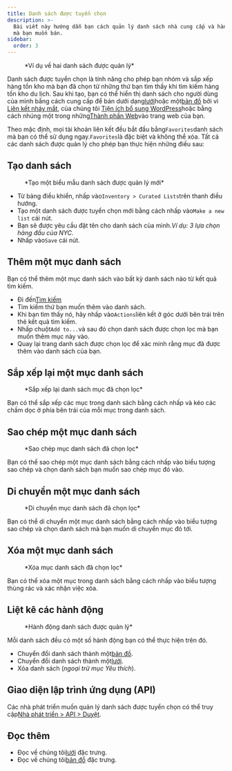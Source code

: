 ```yaml
---
title: Danh sách được tuyển chọn
description: >-
  Bài viết này hướng dẫn bạn cách quản lý danh sách nhà cung cấp và hàng tồn kho
  mà bạn muốn bán.
sidebar:
  order: 3
---
```


<figure>
  <CloudinaryImage width="700" height="225" resize="scale" quality="best" alt="Danh sách được tuyển chọn" src="academy/curated-lists" errorImage="noimage_opaque_nyrtl0.png" />

  <figcaption>*Ví dụ về hai danh sách được quản lý*</figcaption>
</figure>


Danh sách được tuyển chọn là tính năng cho phép bạn nhóm và sắp xếp hàng tồn kho mà bạn đã chọn từ những thứ bạn tìm thấy khi tìm kiếm hàng tồn kho du lịch.
Sau khi tạo, bạn có thể hiển thị danh sách cho người dùng của mình bằng cách cung cấp để bán dưới dạng[lưới](/studio/grids)hoặc một[bản đồ](/studio/maps) bởi vì [Liên kết nháy mắt](/link-manager/wink-links), của chúng tôi [Tiện ích bổ sung WordPress](/developers/wordpress/)hoặc bằng cách nhúng một trong những[Thành phần Web](/developers/web-components)vào trang web của bạn.

Theo mặc định, mọi tài khoản liên kết đều bắt đầu bằng`Favorites`danh sách mà bạn có thể sử dụng ngay.`Favorites`là đặc biệt và không thể xóa.
Tất cả các danh sách được quản lý cho phép bạn thực hiện những điều sau:

## Tạo danh sách

<figure>
  <CloudinaryImage width="350" height="219" resize="scale" quality="best" alt="Tạo danh sách được chọn lọc" src="academy/create-curated-list" errorImage="noimage_opaque_nyrtl0.png" />

  <figcaption>*Tạo một biểu mẫu danh sách được quản lý mới*</figcaption>
</figure>


* Từ bảng điều khiển, nhấp vào`Inventory > Curated Lists`trên thanh điều hướng.
* Tạo một danh sách được tuyển chọn mới bằng cách nhấp vào`Make a new list` cái nút.
* Bạn sẽ được yêu cầu đặt tên cho danh sách của mình.*Ví dụ: 3 lựa chọn hàng đầu của NYC*.
* Nhấp vào`Save` cái nút.

## Thêm một mục danh sách

Bạn có thể thêm một mục danh sách vào bất kỳ danh sách nào từ kết quả tìm kiếm.

* Đi đến[Tìm kiếm](/studio/search)
* Tìm kiếm thứ bạn muốn thêm vào danh sách.
* Khi bạn tìm thấy nó, hãy nhấp vào`Actions`liên kết ở góc dưới bên trái trên thẻ kết quả tìm kiếm.
* Nhấp chuột`Add to...`và sau đó chọn danh sách được chọn lọc mà bạn muốn thêm mục này vào.
* Quay lại trang danh sách được chọn lọc để xác minh rằng mục đã được thêm vào danh sách của bạn.

## Sắp xếp lại một mục danh sách

<figure>
  <CloudinaryImage width="350" height="183" resize="scale" quality="best" alt="Sắp xếp lại danh sách mục đã chọn lọc" src="academy/reorder-curated-list" errorImage="noimage_opaque_nyrtl0.png" />

  <figcaption>*Sắp xếp lại danh sách mục đã chọn lọc*</figcaption>
</figure>


Bạn có thể sắp xếp các mục trong danh sách bằng cách nhấp và kéo các chấm dọc ở phía bên trái của mỗi mục trong danh sách.

## Sao chép một mục danh sách

<figure>
  <CloudinaryImage width="450" height="178" resize="scale" quality="best" alt="Sao chép vào mục danh sách đã chọn lọc" src="academy/copy-to-curated-list" errorImage="noimage_opaque_nyrtl0.png" />

  <figcaption>*Sao chép mục danh sách đã chọn lọc*</figcaption>
</figure>


Bạn có thể sao chép một mục danh sách bằng cách nhấp vào biểu tượng sao chép và chọn danh sách bạn muốn sao chép mục đó vào.

## Di chuyển một mục danh sách

<figure>
  <CloudinaryImage width="450" height="173" resize="scale" quality="best" alt="Di chuyển mục danh sách đã chọn lọc" src="academy/move-to-curated-list" errorImage="noimage_opaque_nyrtl0.png" />

  <figcaption>*Di chuyển mục danh sách đã chọn lọc*</figcaption>
</figure>


Bạn có thể di chuyển một mục danh sách bằng cách nhấp vào biểu tượng sao chép và chọn danh sách mà bạn muốn di chuyển mục đó tới.

## Xóa một mục danh sách

<figure>
  <CloudinaryImage width="350" height="216" resize="scale" quality="best" alt="Xóa mục danh sách đã chọn lọc" src="academy/remove-curated-list-item" errorImage="noimage_opaque_nyrtl0.png" />

  <figcaption>*Xóa mục danh sách đã chọn lọc*</figcaption>
</figure>


Bạn có thể xóa một mục trong danh sách bằng cách nhấp vào biểu tượng thùng rác và xác nhận việc xóa.

## Liệt kê các hành động

<figure>
  <CloudinaryImage width="350" height="183" resize="scale" quality="best" alt="Hành động danh sách được quản lý" src="academy/curated-list-actions" errorImage="noimage_opaque_nyrtl0.png" />

  <figcaption>*Hành động danh sách được quản lý*</figcaption>
</figure>


Mỗi danh sách đều có một số hành động bạn có thể thực hiện trên đó.

* Chuyển đổi danh sách thành một[bản đồ](/studio/maps).
* Chuyển đổi danh sách thành một[lưới](/studio/grids).
* Xóa danh sách (*ngoại trừ mục Yêu thích*).

## Giao diện lập trình ứng dụng (API)

Các nhà phát triển muốn quản lý danh sách được tuyển chọn có thể truy cập[Nhà phát triển > API > Duyệt](/developers/apis/#browse-api).

## Đọc thêm

* Đọc về chúng tôi[lưới](/studio/grids) đặc trưng.
* Đọc về chúng tôi[bản đồ](/studio/maps) đặc trưng.

